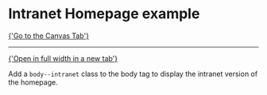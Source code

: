 
<Meta of={IntranetHomepageStories} />

# Intranet Homepage example

<a href="?path=/story/pages-intranet-homepage--example">
  {'Go to the Canvas Tab'}
</a>

---

<a href="?id=pages-intranet-homepage--example" target="_blank">
  {'Open in full width in a new tab'}
</a>

Add a `body--intranet` class to the body tag to display the intranet version of the homepage.

<Canvas of={IntranetHomepageStories.Example} />
